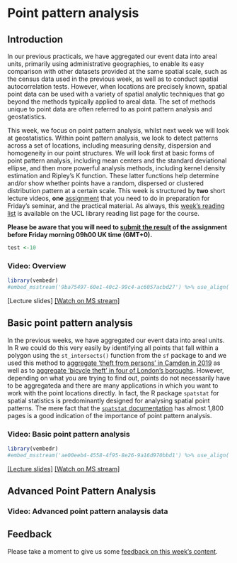 # Point pattern analysis

## Introduction {#introduction_w06}
In our previous practicals, we have aggregated our event data into areal units, primarily using administrative geographies, to enable its easy comparison with other datasets provided at the same spatial scale, such as the census data used in the previous week, as well as to conduct spatial autocorrelation tests. However, when locations are precisely known, spatial point data can be used with a variety of spatial analytic techniques that go beyond the methods typically applied to areal data. The set of methods unique to point data are often referred to as point pattern analysis and geostatistics. 

This week, we focus on point pattern analysis, whilst next week we will look at geostatistics. Within point pattern analysis, we look to detect patterns across a set of locations, including measuring density, dispersion and homogeneity in our point structures. We will look first at basic forms of point pattern analysis, including mean centers and the standard deviational ellipse, and then more powerful analysis methods, including kernel density estimation and Ripley’s K function. These latter functions help determine and/or show whether points have a random, dispersed or clustered distribution pattern at a certain scale. 
This week is structured by **two** short lecture videos, **one** [assignment]() that you need to do in preparation for Friday's seminar, and the practical material. As always, this [week's reading list](https://rl.talis.com/3/ucl/lists/3FB0C66A-F603-A402-A31C-28F2DA091AB6.html?lang=en-gb&login=1) is available on the UCL library reading list page for the course.

<div class='note'>
**Please be aware that you will need to [submit the result]() of the assignment before Friday morning 09h00 UK time (GMT+0).**
</div>
```r
test <-10
```

### Video: Overview {#overview_w06}
```r
library(vembedr)
#embed_msstream('9ba75497-60e1-40c2-99c4-ac6057acbd27') %>% use_align('left')
```
[Lecture slides] [[Watch on MS stream]]()

## Basic point pattern analysis
In the previous weeks, we have aggregated our event data into areal units. In R we could do this very easily by identifying all points that fall within a polygon using the `st_intersects()` function from the `sf` package to and we used this method to 
[aggregate 'theft from persons' in Camden in 2019](spatial-autocorrelation.html#our-property-is-theft.) as well as to [aggregate 'bicycle theft' in four of London's boroughs](exploratory-spatial-data-analysis.html#exploratory-spatial-data-analysis-in-r). However, depending on what you are trying to find out, points do not necessarily have to be aggregateda and there are many applications in which you want to work with the point locations directly. In fact, the R package `spatstat` for spatial statistics is predominantly designed for analysing spatial point patterns. The mere fact that the [`spatstat` documentation](https://cran.r-project.org/web/packages/spatstat/spatstat.pdf) has almost 1,800 pages is a good indication of the importance of point pattern analysis.

### Video: Basic point pattern analysis
```r
library(vembedr)
#embed_msstream('ae00eeb4-4558-4f95-8e26-9a16d970bbd1') %>% use_align('left')
```
[[Lecture slides]]() [[Watch on MS stream]]()

## Advanced Point Pattern Analysis

### Video: Advanced point pattern analaysis data

## Feedback {#feedback_w06}
Please take a moment to give us some [feedback on this week's content](https://forms.gle/BYbZySVSHeoUEkJh9).
